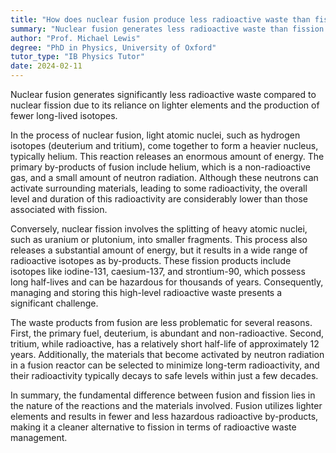 ```yaml
---
title: "How does nuclear fusion produce less radioactive waste than fission?"
summary: "Nuclear fusion generates less radioactive waste than fission by utilizing lighter elements, resulting in fewer long-lived isotopes and reduced environmental impact."
author: "Prof. Michael Lewis"
degree: "PhD in Physics, University of Oxford"
tutor_type: "IB Physics Tutor"
date: 2024-02-11
---
```


Nuclear fusion generates significantly less radioactive waste compared to nuclear fission due to its reliance on lighter elements and the production of fewer long-lived isotopes.

In the process of nuclear fusion, light atomic nuclei, such as hydrogen isotopes (deuterium and tritium), come together to form a heavier nucleus, typically helium. This reaction releases an enormous amount of energy. The primary by-products of fusion include helium, which is a non-radioactive gas, and a small amount of neutron radiation. Although these neutrons can activate surrounding materials, leading to some radioactivity, the overall level and duration of this radioactivity are considerably lower than those associated with fission.

Conversely, nuclear fission involves the splitting of heavy atomic nuclei, such as uranium or plutonium, into smaller fragments. This process also releases a substantial amount of energy, but it results in a wide range of radioactive isotopes as by-products. These fission products include isotopes like iodine-131, caesium-137, and strontium-90, which possess long half-lives and can be hazardous for thousands of years. Consequently, managing and storing this high-level radioactive waste presents a significant challenge.

The waste products from fusion are less problematic for several reasons. First, the primary fuel, deuterium, is abundant and non-radioactive. Second, tritium, while radioactive, has a relatively short half-life of approximately $12$ years. Additionally, the materials that become activated by neutron radiation in a fusion reactor can be selected to minimize long-term radioactivity, and their radioactivity typically decays to safe levels within just a few decades.

In summary, the fundamental difference between fusion and fission lies in the nature of the reactions and the materials involved. Fusion utilizes lighter elements and results in fewer and less hazardous radioactive by-products, making it a cleaner alternative to fission in terms of radioactive waste management.
    